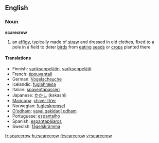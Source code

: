 ==English==
===Noun===
{{wikipedia}}
'''scarecrow'''

#an [[effigy]], typically made of [[straw]] and dressed in old clothes, fixed to a pole in a field to deter [[bird]]s from [[eating]] [[seed]]s or [[crop]]s planted there

====Translations====
*Finnish: [[variksenpelätin]], [[variksenpelätti]]
*French: [[épouvantail]] {{m}}
*German: [[Vogelscheuche]] {{f}}
*Icelandic: [[fuglahræða]]
*Italian: [[spaventapasseri]] {{m}} {{s}}
*Japanese: [[かかし]] (kakashi)
*[[Maricopa]]: [[chiyer thʼer]]
*Norwegian: [[fugleskremsel]]
*[[O'odham]]: [[vaṣai gakidagĭ odham]]
*Portuguese: [[espantalho]]
*Spanish: [[espantapájaros]] {{m}} {{s}}
*Swedish: [[fågelskrämma]] {{c}}

[[fr:scarecrow]]
[[hu:scarecrow]]
[[fi:scarecrow]]
[[vi:scarecrow]]